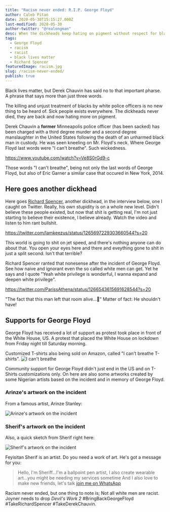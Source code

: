 ```yaml
---
title: "Racism never ended: R.I.P. George Floyd"
author: Caleb Pitan
date: 2020-05-30T15:15:27.000Z
last-modified: 2020-05-30
author-twitter: "@realongman"
desc: When the dickheads keep hating on pigment without respect for black lives, claiming white privilege, then George Floyd dies.
tags:
  - George Floyd
  - racism
  - racist
  - black lives matter
  - Richard Spencer
featuredImage: racism.jpg
slug: /racism-never-ended/
publish: true
---
```


Black lives matter, but Derek Chauvin has said no to that important pharse. A phrase that says more than just three words. 

The killing and unjust treatment of blacks by white police officers is no new thing to be heard of. Sick people exists everywhere. The dickheads never died, they are back and now hating more on pigment.

Derek Chauvin a **former** Minneapolis police officer (has been sacked) has been charged with a third degree murder and a second degree manslaughter in the United States following the death of an unharmed black man in custody. He was seen kneeling on Mr. Floyd's neck. Where George Floyd last words were "I can't breathe". Such wickedness. 

https://www.youtube.com/watch?v=Ve8S0rGd9-c

Those words "I can't breathe", being not only the last words of George Floyd, but also of Eric Garner a similar case that occured in New York, 2014.

## Here goes another dickhead

Here goes [Richard Spencer](https://en.wikipedia.org/wiki/Richard_B._Spencer), another dickhead, in the interview below, one I caught on Twitter. Really, his own stupidity is on a whole new level. Didn't believe these people existed, but now that shit is getting real, I'm not just starting to believe their existence, I believe already. Watch the video and listen to him rant bullshit.

https://twitter.com/Iamkeezus/status/1265697229303660544?s=20

This world is going to shit on jet speed, and there's nothing anyone can do about that. You open your eyes here and there and eveything gone to shit in just a split second. Isn't that terrible?

Richard Spencer ranted that nonesense after the incident of George Floyd. See how naive and ignorant even the so called white men can get. Yet he says and I quote "Yeah white privilege is wonderful, I wanna expand and deepen white privilege". 

https://twitter.com/ParissAthena/status/1266543615691628544?s=20

"The fact that this man left that room alive...🤦" Matter of fact: He shouldn't have! 

## Supports for George Floyd

George Floyd has received a lot of support as protest took place in front of the White House, US. A protest that placed the White House on lockdown from Friday night till Saturday morning.

Customized T-shirts also being sold on Amazon, called "I can't breathe T-shirts".
![I can't breathe](i-cant-breathe-tshirts.jpg)

Community support for George Floyd didn't just end in the US and on T-Shirts customizations only. On here are also some artworks created by some Nigerian artists based on the incident and in memory of George Floyd.

### Arinze's artwork on the incident

From a famous artist, Arinze Stanley:

![Arinze's artwork on the incident](arinze-art-on-floyd.jpg)

### Sherif's artwork on the incident

Also, a quick sketch from Sherif right here:

![Sherif's artwork on the incident](sherif-art.jpg)

Feyisitan Sherif is an artist. Do you need a work of art. He's got a message for you:

> Hello, I'm Sheriff...I'm a ballpoint pen artist, I also create wearable art...you might be needing my services sometime
> And I also love to make new friends, let's talk
> [join me on WhatsApp](https://wa.me/2348131567421)

Racism never ended, but one thing to note is; Not all white men are racist.  
Joyner needs to drop _Devil's Work 2_ #BringBackGeorgeFloyd #TakeRichardSpencer #TakeDerekChauvin.
